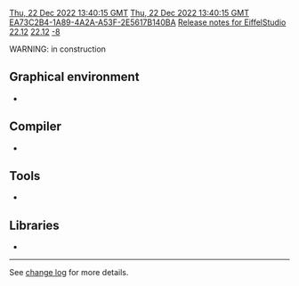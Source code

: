[[Property:modification_date|Thu, 22 Dec 2022 13:40:15 GMT]]
[[Property:publication_date|Thu, 22 Dec 2022 13:40:15 GMT]]
[[Property:uuid|EA73C2B4-1A89-4A2A-A53F-2E5617B140BA]]
[[Property:title|Release notes for EiffelStudio  22.12]]
[[Property:link_title|22.12]]
[[Property:weight|-8]]

WARNING: in construction

==Graphical environment==
* 

==Compiler==
* 

==Tools==
* 
==Libraries==
*  

----

See [https://dev.eiffel.com/EiffelStudio_22.12_Releases change log] for more details.
